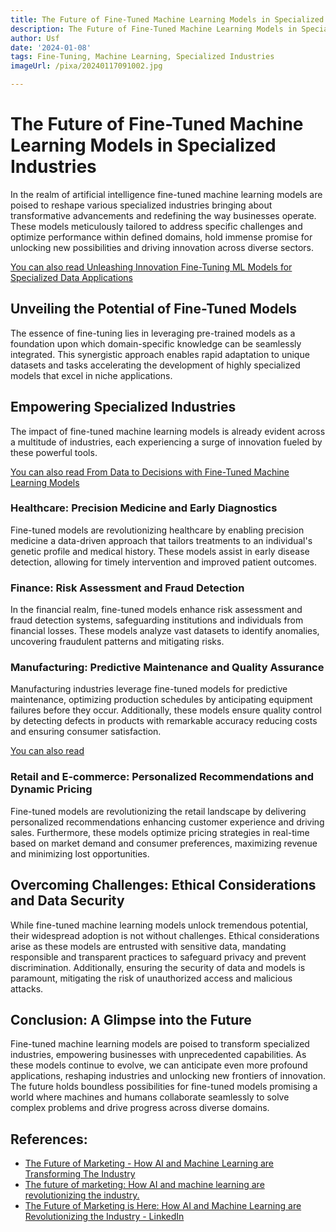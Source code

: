 ```yaml
---
title: The Future of Fine-Tuned Machine Learning Models in Specialized Industries
description: The Future of Fine-Tuned Machine Learning Models in Specialized Industries
author: Usf
date: '2024-01-08'
tags: Fine-Tuning, Machine Learning, Specialized Industries
imageUrl: /pixa/20240117091002.jpg

---
```

# The Future of Fine-Tuned Machine Learning  Models in Specialized Industries

In the realm of artificial intelligence fine-tuned machine learning models  are poised to reshape  various specialized industries bringing about transformative advancements  and redefining the way businesses operate. These models meticulously tailored to address specific challenges and optimize performance within defined domains, hold  immense promise for unlocking new possibilities and driving innovation across diverse sectors.

[You can also read Unleashing Innovation  Fine-Tuning ML Models for Specialized Data Applications](Unleashing%20Innovation%20Fine-Tuning%20ML%20Models%20for%20Specialized%20Data%20Applications)


## Unveiling the Potential of Fine-Tuned Models

The essence of fine-tuning lies in leveraging  pre-trained models  as a foundation upon which domain-specific knowledge can be seamlessly integrated. This synergistic approach enables rapid adaptation to unique datasets and tasks accelerating the development of highly specialized  models that excel in niche applications.

## Empowering Specialized Industries

The impact of fine-tuned machine learning models  is already evident across a multitude of industries,  each experiencing a surge of innovation fueled by these powerful tools.

[You can also read  From Data to  Decisions  with Fine-Tuned Machine Learning Models](From%20Data%20to%20Decisions%20with%20Fine-Tuned%20Machine%20Learning%20Models)


### Healthcare: Precision Medicine and  Early Diagnostics

Fine-tuned models are  revolutionizing healthcare by enabling precision medicine a data-driven approach that tailors treatments to an individual's  genetic profile and medical history. These models  assist in early disease detection, allowing for timely  intervention and improved patient outcomes.

### Finance: Risk Assessment and Fraud Detection

In the financial realm, fine-tuned models enhance risk assessment and fraud detection systems, safeguarding institutions and individuals from financial losses. These  models analyze vast datasets to identify anomalies, uncovering fraudulent patterns and mitigating risks.

### Manufacturing: Predictive Maintenance and  Quality Assurance

Manufacturing industries leverage fine-tuned models  for predictive maintenance, optimizing production schedules by  anticipating equipment failures before they occur. Additionally, these models ensure quality control by detecting defects in products with remarkable accuracy reducing costs and ensuring consumer satisfaction.

[You can also read ]()


### Retail and E-commerce: Personalized Recommendations and Dynamic Pricing

Fine-tuned  models are revolutionizing the retail landscape by  delivering personalized recommendations  enhancing customer  experience and driving  sales. Furthermore, these models optimize pricing strategies in real-time based on market demand  and consumer preferences, maximizing  revenue and minimizing lost opportunities.

## Overcoming Challenges: Ethical  Considerations  and Data Security

While fine-tuned machine learning models unlock tremendous  potential, their widespread adoption is not without challenges. Ethical considerations arise as these models are entrusted  with sensitive data, mandating responsible and transparent  practices to safeguard privacy and prevent discrimination.  Additionally, ensuring the security of data and models is paramount,  mitigating the risk of unauthorized  access  and malicious attacks.

## Conclusion: A  Glimpse  into the  Future

Fine-tuned machine  learning models are poised to transform specialized industries, empowering businesses with unprecedented capabilities. As these models continue to  evolve, we can anticipate even more profound applications, reshaping industries  and  unlocking new frontiers of innovation. The future holds boundless possibilities for fine-tuned models promising a world where machines and humans collaborate seamlessly to solve complex problems and drive progress across diverse domains.

## References:
- [The Future of Marketing - How AI and Machine Learning are Transforming The Industry](https://rainedigital.com/2023/05/04/the-future-of-marketing-how-ai-and-machine-learning-are-transforming-the-industry/)
- [The future of marketing: How AI and machine learning are revolutionizing the industry.](https://www.linkedin.com/pulse/future-marketing-how-ai-machine-learning-industry-viswanathan-r-di18c)
- [The Future of Marketing is Here: How AI and Machine Learning are Revolutionizing the Industry - LinkedIn](https://www.linkedin.com/pulse/future-marketing-here-how-ai-machine-learning-rana-pratap-roy)
